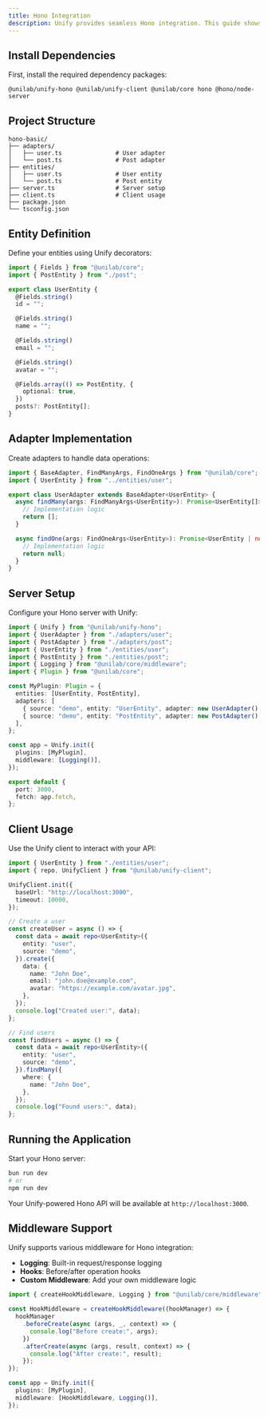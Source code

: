 ```yaml
---
title: Hono Integration
description: Unify provides seamless Hono integration. This guide shows you how to integrate Unify with Hono for building fast and lightweight web APIs.
---
```


## Install Dependencies

First, install the required dependency packages:

```package-install
@unilab/unify-hono @unilab/unify-client @unilab/core hono @hono/node-server
```

## Project Structure

```
hono-basic/
├── adapters/
│   ├── user.ts               # User adapter
│   └── post.ts               # Post adapter
├── entities/
│   ├── user.ts               # User entity
│   └── post.ts               # Post entity
├── server.ts                 # Server setup
├── client.ts                 # Client usage
├── package.json
└── tsconfig.json
```

## Entity Definition

Define your entities using Unify decorators:

```typescript
import { Fields } from "@unilab/core";
import { PostEntity } from "./post";

export class UserEntity {
  @Fields.string()
  id = "";

  @Fields.string()
  name = "";

  @Fields.string()
  email = "";

  @Fields.string()
  avatar = "";

  @Fields.array(() => PostEntity, {
    optional: true,
  })
  posts?: PostEntity[];
}
```

## Adapter Implementation

Create adapters to handle data operations:

```typescript
import { BaseAdapter, FindManyArgs, FindOneArgs } from "@unilab/core";
import { UserEntity } from "../entities/user";

export class UserAdapter extends BaseAdapter<UserEntity> {
  async findMany(args: FindManyArgs<UserEntity>): Promise<UserEntity[]> {
    // Implementation logic
    return [];
  }

  async findOne(args: FindOneArgs<UserEntity>): Promise<UserEntity | null> {
    // Implementation logic
    return null;
  }
}
```

## Server Setup

Configure your Hono server with Unify:

```typescript
import { Unify } from "@unilab/unify-hono";
import { UserAdapter } from "./adapters/user";
import { PostAdapter } from "./adapters/post";
import { UserEntity } from "./entities/user";
import { PostEntity } from "./entities/post";
import { Logging } from "@unilab/core/middleware";
import { Plugin } from "@unilab/core";

const MyPlugin: Plugin = {
  entities: [UserEntity, PostEntity],
  adapters: [
    { source: "demo", entity: "UserEntity", adapter: new UserAdapter() },
    { source: "demo", entity: "PostEntity", adapter: new PostAdapter() },
  ],
};

const app = Unify.init({
  plugins: [MyPlugin],
  middleware: [Logging()],
});

export default {
  port: 3000,
  fetch: app.fetch,
};
```

## Client Usage

Use the Unify client to interact with your API:

```typescript
import { UserEntity } from "./entities/user";
import { repo, UnifyClient } from "@unilab/unify-client";

UnifyClient.init({
  baseUrl: "http://localhost:3000",
  timeout: 10000,
});

// Create a user
const createUser = async () => {
  const data = await repo<UserEntity>({
    entity: "user",
    source: "demo",
  }).create({
    data: {
      name: "John Doe",
      email: "john.doe@example.com",
      avatar: "https://example.com/avatar.jpg",
    },
  });
  console.log("Created user:", data);
};

// Find users
const findUsers = async () => {
  const data = await repo<UserEntity>({
    entity: "user",
    source: "demo",
  }).findMany({
    where: {
      name: "John Doe",
    },
  });
  console.log("Found users:", data);
};
```

## Running the Application

Start your Hono server:

```bash
bun run dev
# or
npm run dev
```

Your Unify-powered Hono API will be available at `http://localhost:3000`.

## Middleware Support

Unify supports various middleware for Hono integration:

- **Logging**: Built-in request/response logging
- **Hooks**: Before/after operation hooks
- **Custom Middleware**: Add your own middleware logic

```typescript
import { createHookMiddleware, Logging } from "@unilab/core/middleware";

const HookMiddleware = createHookMiddleware((hookManager) => {
  hookManager
    .beforeCreate(async (args, _, context) => {
      console.log("Before create:", args);
    })
    .afterCreate(async (args, result, context) => {
      console.log("After create:", result);
    });
});

const app = Unify.init({
  plugins: [MyPlugin],
  middleware: [HookMiddleware, Logging()],
});
```
